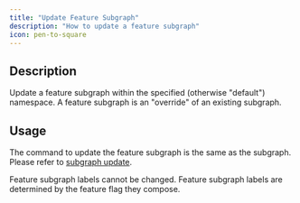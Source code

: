 ```yaml
---
title: "Update Feature Subgraph"
description: "How to update a feature subgraph"
icon: pen-to-square
---
```


## Description

Update a feature subgraph within the specified (otherwise "default") namespace. A feature subgraph is an "override" of an existing subgraph.

## Usage

The command to update the feature subgraph is the same as the subgraph. Please refer to [subgraph update](/cli/subgraph/update).

<Info>
  Feature subgraph labels cannot be changed. Feature subgraph labels are determined by the feature flag they compose.
</Info>
